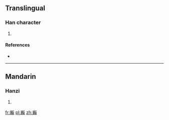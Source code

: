 ==Translingual==

===Han character===
{{Han char|rn=46|rad=山|as=17|sn=20|four=|canj=山廿十木 (UTJD)}}

# {{defn|Han|sort=山17}}

====References====
* {{Han ref|kx=0322.230|dkj=08617|dj=0622.350|hdz=10806.090|uh=5DC8|ud=24008}}

----

==Mandarin==

===Hanzi===
{{cmn-hanzi|pin=[[jú]] ([[ju2]])|wg=chü<sup>2</sup>}}

# {{defn|lang=cmn|sort=山17}}

[[fr:巈]]
[[pl:巈]]
[[zh:巈]]